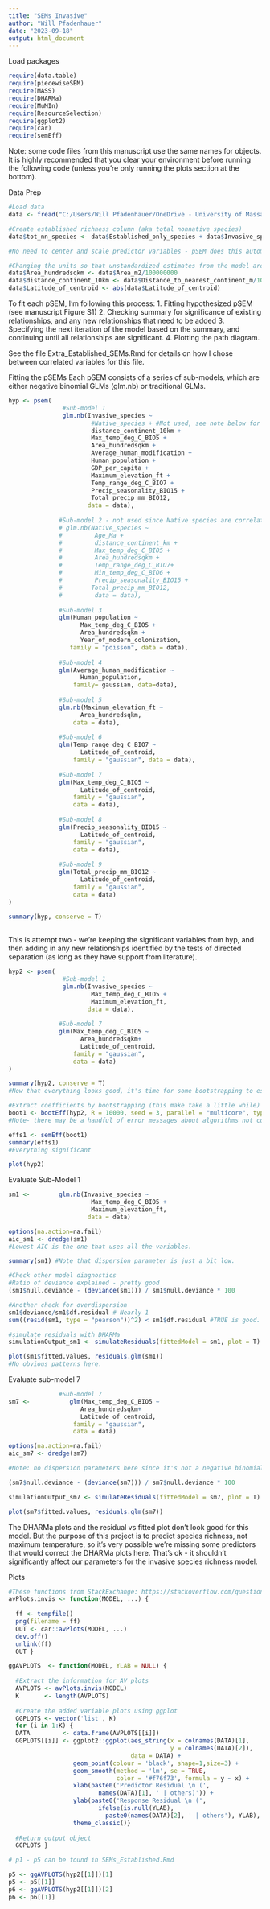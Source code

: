 ```yaml
---
title: "SEMs_Invasive"
author: "Will Pfadenhauer"
date: "2023-09-18"
output: html_document
---
```


Load packages
```r
require(data.table)
require(piecewiseSEM)
require(MASS)
require(DHARMa)
require(MuMIn)
require(ResourceSelection)
require(ggplot2)
require(car)
require(semEff)
```

Note: some code files from this manuscript use the same names for objects. It is highly recommended that you clear your environment before running the following code (unless you're only running the plots section at the bottom). 

Data Prep
```r
#Load data
data <- fread("C:/Users/Will Pfadenhauer/OneDrive - University of Massachusetts/CHAP3_Island_Biogeo/Manuscript/Code_and_Data/Oceanic_Islands_Master_Database.csv")

#Create established richness column (aka total nonnative species)
data$tot_nn_species <- data$Established_only_species + data$Invasive_species

#No need to center and scale predictor variables - pSEM does this automatically.

#Changing the units so that unstandardized estimates from the model are more useful. 
data$Area_hundredsqkm <- data$Area_m2/100000000
data$distance_continent_10km <- data$Distance_to_nearest_continent_m/10000
data$Latitude_of_centroid <- abs(data$Latitude_of_centroid)
```

To fit each pSEM, I'm following this process: 
1. Fitting hypothesized pSEM (see manuscript Figure S1)
2. Checking summary for significance of existing relationships, and any new relationships that need to be added
3. Specifying the next iteration of the model based on the summary, and continuing until all relationships are significant. 
4. Plotting the path diagram. 

See the file Extra_Established_SEMs.Rmd for details on how I chose between correlated variables for this file. 


Fitting the pSEMs
Each pSEM consists of a series of sub-models, which are either negative binomial GLMs (glm.nb) or traditional GLMs. 
```r
hyp <- psem(
               #Sub-model 1
               glm.nb(Invasive_species ~ 
                       #Native_species + #Not used, see note below for sub-model 2
                       distance_continent_10km + 
                       Max_temp_deg_C_BIO5 + 
                       Area_hundredsqkm + 
                       Average_human_modification + 
                       Human_population +                       
                       GDP_per_capita + 
                       Maximum_elevation_ft +
                       Temp_range_deg_C_BIO7 +
                       Precip_seasonality_BIO15 +
                       Total_precip_mm_BIO12,
                      data = data),
               
              #Sub-model 2 - not used since Native species are correlated with human population, which is used instead. 
              # glm.nb(Native_species ~ 
              #         Age_Ma + 
              #         distance_continent_km +
              #         Max_temp_deg_C_BIO5 +
              #         Area_hundredsqkm +
              #         Temp_range_deg_C_BIO7+
              #         Min_temp_deg_C_BIO6 +
              #         Precip_seasonality_BIO15 +
              #        Total_precip_mm_BIO12,
              #         data = data),              
              
              #Sub-model 3 
              glm(Human_population ~ 
                    Max_temp_deg_C_BIO5 + 
                    Area_hundredsqkm +
                    Year_of_modern_colonization,
                 family = "poisson", data = data),
              
              #Sub-model 4
              glm(Average_human_modification ~ 
                    Human_population,
                  family= gaussian, data=data),
              
              #Sub-model 5
              glm.nb(Maximum_elevation_ft ~ 
                    Area_hundredsqkm,
                  data = data),
              
              #Sub-model 6
              glm(Temp_range_deg_C_BIO7 ~ 
                    Latitude_of_centroid,
                  family = "gaussian", data = data),
 
              #Sub-model 7
              glm(Max_temp_deg_C_BIO5 ~
                    Latitude_of_centroid,
                  family = "gaussian",
                  data = data),
              
              #Sub-model 8
              glm(Precip_seasonality_BIO15 ~
                    Latitude_of_centroid,
                  family = "gaussian",
                  data = data),
              
              #Sub-model 9
              glm(Total_precip_mm_BIO12 ~
                    Latitude_of_centroid,
                  family = "gaussian",
                  data = data)
)
              
summary(hyp, conserve = T)
              
```


This is attempt two - we're keeping the significant variables from hyp, and then adding in any new relationships identified by the tests of directed separation (as long as they have support from literature). 
```r
hyp2 <- psem(
               #Sub-model 1
               glm.nb(Invasive_species ~ 
                       Max_temp_deg_C_BIO5 + 
                       Maximum_elevation_ft,
                      data = data),
 
              #Sub-model 7
              glm(Max_temp_deg_C_BIO5 ~
                    Area_hundredsqkm+
                    Latitude_of_centroid,
                  family = "gaussian",
                  data = data)
)

summary(hyp2, conserve = T)
#Now that everything looks good, it's time for some bootstrapping to estimate the parameters. 

#Extract coefficients by bootstrapping (this make take a little while)
boot1 <- bootEff(hyp2, R = 10000, seed = 3, parallel = "multicore", type = "parametric")
#Note- there may be a handful of error messages about algorithms not converging. That is ok - we're running 10,000 iterations, so it's extremely likely that some of them won't work. 

effs1 <- semEff(boot1)
summary(effs1)  
#Everything significant

plot(hyp2)
```


Evaluate Sub-Model 1
```r
sm1 <-        glm.nb(Invasive_species ~ 
                       Max_temp_deg_C_BIO5 + 
                       Maximum_elevation_ft,
                      data = data)

options(na.action=na.fail)
aic_sm1 <- dredge(sm1)
#Lowest AIC is the one that uses all the variables. 

summary(sm1) #Note that dispersion parameter is just a bit low.

#Check other model diagnostics
#Ratio of deviance explained - pretty good
(sm1$null.deviance - (deviance(sm1))) / sm1$null.deviance * 100

#Another check for overdispersion
sm1$deviance/sm1$df.residual # Nearly 1
sum((resid(sm1, type = "pearson"))^2) < sm1$df.residual #TRUE is good. 

#simulate residuals with DHARMa
simulationOutput_sm1 <- simulateResiduals(fittedModel = sm1, plot = T) #No significant issues with DHARMa - looks perfect. 

plot(sm1$fitted.values, residuals.glm(sm1))
#No obvious patterns here. 
```


Evaluate sub-model 7
```r
              #Sub-model 7
sm7 <-           glm(Max_temp_deg_C_BIO5 ~
                    Area_hundredsqkm+
                    Latitude_of_centroid,
                  family = "gaussian",
                  data = data)

options(na.action=na.fail)
aic_sm7 <- dredge(sm7)

#Note: no dispersion parameters here since it's not a negative binomial glm. 

(sm7$null.deviance - (deviance(sm7))) / sm7$null.deviance * 100

simulationOutput_sm7 <- simulateResiduals(fittedModel = sm7, plot = T)

plot(sm7$fitted.values, residuals.glm(sm7))
```
The DHARMa plots and the residual vs fitted plot don't look good for this model. But the purpose of this project is to predict species richness, not maximum temperature, so it's very possible we're missing some predictors that would correct the DHARMa plots here. That's ok - it shouldn't significantly affect our parameters for the invasive species richness model. 



Plots 
```r
#These functions from StackExchange: https://stackoverflow.com/questions/59150905/is-there-a-ggplot2-analogue-to-the-avplots-function-in-r
avPlots.invis <- function(MODEL, ...) {
  
  ff <- tempfile()
  png(filename = ff)
  OUT <- car::avPlots(MODEL, ...)
  dev.off()
  unlink(ff)
  OUT }

ggAVPLOTS  <- function(MODEL, YLAB = NULL) {
  
  #Extract the information for AV plots
  AVPLOTS <- avPlots.invis(MODEL)
  K       <- length(AVPLOTS)
  
  #Create the added variable plots using ggplot
  GGPLOTS <- vector('list', K)
  for (i in 1:K) {
  DATA         <- data.frame(AVPLOTS[[i]])
  GGPLOTS[[i]] <- ggplot2::ggplot(aes_string(x = colnames(DATA)[1], 
                                             y = colnames(DATA)[2]), 
                                  data = DATA) +
                  geom_point(colour = 'black', shape=1,size=3) + 
                  geom_smooth(method = 'lm', se = TRUE, 
                              color = '#f76f73', formula = y ~ x) +
                  xlab(paste0('Predictor Residual \n (', 
                         names(DATA)[1], ' | others)')) +
                  ylab(paste0('Response Residual \n (',
                         ifelse(is.null(YLAB), 
                           paste0(names(DATA)[2], ' | others'), YLAB), ')'))+
                  theme_classic()}
  
  #Return output object
  GGPLOTS }

# p1 - p5 can be found in SEMs_Established.Rmd

p5 <- ggAVPLOTS(hyp2[[1]])[1]
p5 <- p5[[1]]
p6 <- ggAVPLOTS(hyp2[[1]])[2]
p6 <- p6[[1]]
```
